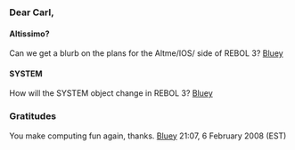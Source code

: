 ===Dear Carl,===

====Altissimo?====
Can we get a blurb on the plans for the Altme/IOS/ side of REBOL 3?  [[User:BTiffin|Bluey]]

====SYSTEM====
How will the SYSTEM object change in REBOL 3? [[User:BTiffin|Bluey]]

===Gratitudes===

You make computing fun again, thanks. [[User:BTiffin|Bluey]] 21:07, 6 February 2008 (EST)